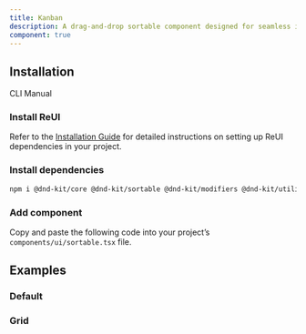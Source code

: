 ```yaml
---
title: Kanban
description: A drag-and-drop sortable component designed for seamless item organization across customizable columns.
component: true
---
```


## Installation

<Tabs defaultValue="cli">

<TabsList>
  <TabsTrigger value="cli">CLI</TabsTrigger>
  <TabsTrigger value="manual">Manual</TabsTrigger>
</TabsList>

<TabsContent value="cli">
  <CliCommands name="sortable" />
</TabsContent>

<TabsContent value="manual">    
<Steps>

### Install ReUI

Refer to the [Installation Guide](/docs/installation) for detailed instructions on setting up ReUI dependencies in your project.

### Install dependencies

```bash
npm i @dnd-kit/core @dnd-kit/sortable @dnd-kit/modifiers @dnd-kit/utilities
```

### Add component

Copy and paste the following code into your project’s `components/ui/sortable.tsx` file.

<ComponentPreview name="sortable" />

</Steps>

</TabsContent>

</Tabs>

## Examples

### Default

<ExamplePreview path="sortable/default" />

### Grid

<ExamplePreview path="sortable/grid" />
